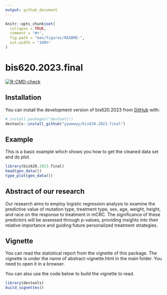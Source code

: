 ```yaml
---
output: github_document
---
```


<!-- README.md is generated from README.Rmd. Please edit that file -->

```r
knitr::opts_chunk$set(
  collapse = TRUE,
  comment = "#>",
  fig.path = "man/figures/README-",
  out.width = "100%"
)
```

# bis620.2023.final

<!-- badges: start -->
[![R-CMD-check](https://github.com/kaneplusplus/bis620.2023/actions/workflows/R-CMD-check.yaml/badge.svg)](https://github.com/kaneplusplus/bis620.2023/actions/workflows/R-CMD-check.yaml)
<!-- badges: end -->


## Installation

You can install the development version of bis620.2023 from [GitHub](https://github.com/) with:

```r
# install.packages("devtools")
devtools::install_github("yywwwyy/bis620.2023.final")
```

## Example

This is a basic example which shows you how to get the cleaned data set and do plot.

```r
library(bis620.2023.final)
head(gen_data())
type_plot(gen_data())
```
## Abstract of our research

Our research aims to employ logistic regression analysis to examine the predictive value of mutation type, treatment type, sex, age, weight, height, and race on the response to treatment in mCRC. The significance of these predictors will be assessed through p-values, providing insights into their relative importance and guiding future personalized treatment strategies.

## Vignette

You can read the statistical report from the vignette of this package. The vignette is under the name of abstract-vignette.html in the main folder. You need to open it in a browser.

You can also use the code below to build the vignette to read.

```r
library(devtools)
build_vignettes()
```


